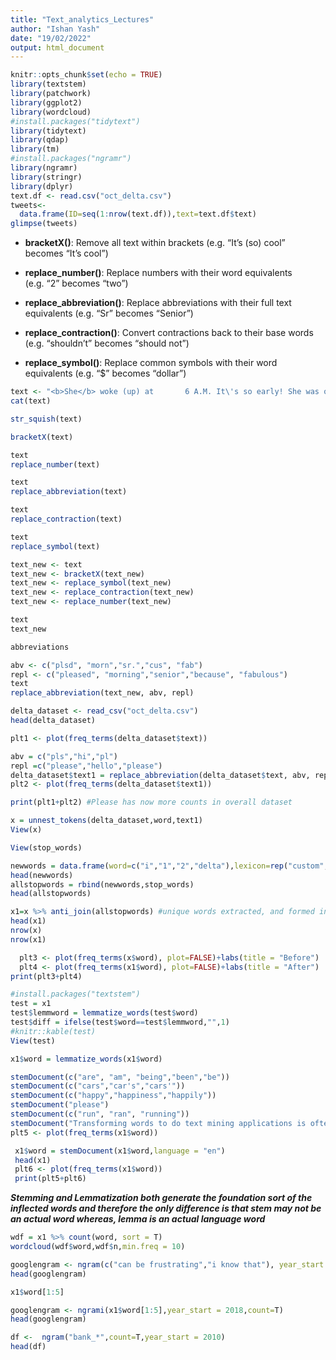 ```yaml
---
title: "Text_analytics_Lectures"
author: "Ishan Yash"
date: "19/02/2022"
output: html_document
---
```


```r
knitr::opts_chunk$set(echo = TRUE)
library(textstem)
library(patchwork)
library(ggplot2)
library(wordcloud)
#install.packages("tidytext")
library(tidytext)
library(qdap)
library(tm)
#install.packages("ngramr")
library(ngramr)
library(stringr)
library(dplyr)
text.df <- read.csv("oct_delta.csv")
tweets<-
  data.frame(ID=seq(1:nrow(text.df)),text=text.df$text)
glimpse(tweets)

```

-   **bracketX()**: Remove all text within brackets (e.g. "It's (so) cool" becomes "It's cool")

-   **replace_number()**: Replace numbers with their word equivalents (e.g. "2" becomes "two")

-   **replace_abbreviation()**: Replace abbreviations with their full text equivalents (e.g. "Sr" becomes "Senior")

-   **replace_contraction()**: Convert contractions back to their base words (e.g. "shouldn't" becomes "should not")

-   **replace_symbol()**: Replace common symbols with their word equivalents (e.g. "\$" becomes "dollar")

```r
text <- "<b>She</b> woke (up) at       6 A.M. It\'s so early! She was only 10% awake and began drinking coffee in front of her computer. She is a sr. staff member. She was feeling @@@ plsd though early in the morn. Partlycus of $500 in her       purse. Isn't it a fab day, she thought"
cat(text)
```
```r
str_squish(text)
```

```r
bracketX(text)
```

```r
text
replace_number(text)
```


```r
text
replace_abbreviation(text)
```


```r
text
replace_contraction(text)
```


```r
text
replace_symbol(text)
```

```r
text_new <- text
text_new <- bracketX(text_new)
text_new <- replace_symbol(text_new)
text_new <- replace_contraction(text_new)
text_new <- replace_number(text_new)
```

```r
text
text_new
```

```r
abbreviations
```
```r
abv <- c("plsd", "morn","sr.","cus", "fab")
repl <- c("pleased", "morning","senior","because", "fabulous")
text
replace_abbreviation(text_new, abv, repl)
```

```r
delta_dataset <- read_csv("oct_delta.csv")
head(delta_dataset)
```

```r
plt1 <- plot(freq_terms(delta_dataset$text))
```
```r
abv = c("pls","hi","pl")
repl =c("please","hello","please")
delta_dataset$text1 = replace_abbreviation(delta_dataset$text, abv, repl)
plt2 <- plot(freq_terms(delta_dataset$text1))
```

```r
print(plt1+plt2) #Please has now more counts in overall dataset
```

```r
x = unnest_tokens(delta_dataset,word,text1) 
View(x)
```

```r
View(stop_words)
```

```r
newwords = data.frame(word=c("i","1","2","delta"),lexicon=rep("custom",4))
head(newwords)
allstopwords = rbind(newwords,stop_words)
head(allstopwords)
```

```r
x1=x %>% anti_join(allstopwords) #unique words extracted, and formed into a df -> Antijoin; Removing all the stop words
head(x1)
nrow(x)
nrow(x1)
```

```r
  plt3 <- plot(freq_terms(x$word), plot=FALSE)+labs(title = "Before")
  plt4 <- plot(freq_terms(x1$word), plot=FALSE)+labs(title = "After")
print(plt3+plt4)
```

```r
#install.packages("textstem")
test = x1
test$lemmword = lemmatize_words(test$word)
test$diff = ifelse(test$word==test$lemmword,"",1)
#knitr::kable(test)
View(test)
```

```r
x1$word = lemmatize_words(x1$word)
```

```r
stemDocument(c("are", "am", "being","been","be"))
stemDocument(c("cars","car's","cars'"))
stemDocument(c("happy","happiness","happily"))
stemDocument("please")
stemDocument(c("run", "ran", "running"))
stemDocument("Transforming words to do text mining applications is often needed.")
plt5 <- plot(freq_terms(x1$word))
```

```r
 x1$word = stemDocument(x1$word,language = "en")  
 head(x1)
 plt6 <- plot(freq_terms(x1$word))
 print(plt5+plt6)
```
***Stemming and Lemmatization both generate the foundation sort of the inflected words and therefore the only difference is that stem may not be an actual word whereas, lemma is an actual language word***

```r
wdf = x1 %>% count(word, sort = T)
wordcloud(wdf$word,wdf$n,min.freq = 10)
```
```r
googlengram <- ngram(c("can be frustrating","i know that"), year_start = 2018)
head(googlengram)
```

```r
x1$word[1:5]
```

```r
googlengram <- ngrami(x1$word[1:5],year_start = 2018,count=T)
head(googlengram)
```

```r
df <-  ngram("bank_*",count=T,year_start = 2010)
head(df)
```

